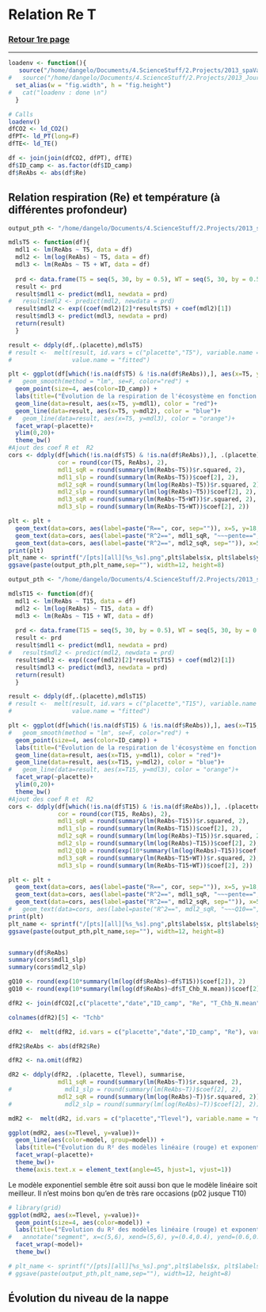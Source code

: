 Relation Re T
========================================================

### <a href="../TOC_VS.html"> Retour 1re page </a>

***

```r

loadenv <- function(){
   source("/home/dangelo/Documents/4.ScienceStuff/2.Projects/2013_spaVar_LG/src/load.R")
#   source("/home/dangelo/Documents/4.ScienceStuff/2.Projects/2013_JourNuit/src/3_functions/reportFn.R")
  set_alias(w = "fig.width", h = "fig.height") 
#   cat("loadenv : done \n")
  }

# Calls
loadenv()
dfCO2 <- ld_CO2()
dfPT<- ld_PT(long=F)
dfTE<- ld_TE()

df <- join(join(dfCO2, dfPT), dfTE)
df$ID_camp <- as.factor(df$ID_camp)
df$ReAbs <- abs(df$Re)

```


## Relation respiration (Re) et température (à différentes profondeur)

```r
output_pth <- "/home/dangelo/Documents/4.ScienceStuff/2.Projects/2013_spaVar_LG/graphs"

mdlsT5 <- function(df){
  mdl1 <- lm(ReAbs ~ T5, data = df)
  mdl2 <- lm(log(ReAbs) ~ T5, data = df)
  mdl3 <- lm(ReAbs ~ T5 + WT, data = df)
  
  prd <- data.frame(T5 = seq(5, 30, by = 0.5), WT = seq(5, 30, by = 0.5))
  result <- prd
  result$mdl1 <- predict(mdl1, newdata = prd)
#   result$mdl2 <- predict(mdl2, newdata = prd)
  result$mdl2 <- exp((coef(mdl2)[2]*result$T5) + coef(mdl2)[1])
  result$mdl3 <- predict(mdl3, newdata = prd)
  return(result)
  }

result <- ddply(df,.(placette),mdlsT5)
# result <-  melt(result, id.vars = c("placette","T5"), variable.name = "model",
#                 value.name = "fitted")

plt <- ggplot(df[which(!is.na(df$T5) & !is.na(df$ReAbs)),], aes(x=T5, y=ReAbs))+
#   geom_smooth(method = "lm", se=F, color="red") +
  geom_point(size=4, aes(color=ID_camp)) +
  labs(title=("Évolution de la respiration de l'écosystème en fonction de la température de la tourbe"))+
  geom_line(data=result, aes(x=T5, y=mdl1), color = "red")+
  geom_line(data=result, aes(x=T5, y=mdl2), color = "blue")+
#   geom_line(data=result, aes(x=T5, y=mdl3), color = "orange")+
  facet_wrap(~placette)+
  ylim(0,20)+
  theme_bw()
#Ajout des coef R et  R2
cors <- ddply(df[which(!is.na(df$T5) & !is.na(df$ReAbs)),], .(placette), summarise, 
              cor = round(cor(T5, ReAbs), 2), 
              mdl1_sqR = round(summary(lm(ReAbs~T5))$r.squared, 2),
              mdl1_slp = round(summary(lm(ReAbs~T5))$coef[2], 2),
              mdl2_sqR = round(summary(lm(log(ReAbs)~T5))$r.squared, 2),
              mdl2_slp = round(summary(lm(log(ReAbs)~T5))$coef[2], 2),
              mdl3_sqR = round(summary(lm(ReAbs~T5+WT))$r.squared, 2),
              mdl3_slp = round(summary(lm(ReAbs~T5+WT))$coef[2], 2))

plt <- plt + 
  geom_text(data=cors, aes(label=paste("R==", cor, sep="")), x=5, y=18, hjust=0, size=2.5, parse=T)+
  geom_text(data=cors, aes(label=paste("R^2==", mdl1_sqR, "~~~pente==", mdl1_slp, sep="")), x=5, y=16, hjust=0, size=2.5, parse=T, color = "red")+
  geom_text(data=cors, aes(label=paste("R^2==", mdl2_sqR, sep="")), x=5, y=14, hjust=0, size=2.5, parse=T, color = "blue")
print(plt)
plt_name <- sprintf("/[pts][all][%s_%s].png",plt$labels$x, plt$labels$y)
ggsave(paste(output_pth,plt_name,sep=""), width=12, height=8)

```

```r
output_pth <- "/home/dangelo/Documents/4.ScienceStuff/2.Projects/2013_spaVar_LG/graphs"

mdlsT15 <- function(df){
  mdl1 <- lm(ReAbs ~ T15, data = df)
  mdl2 <- lm(log(ReAbs) ~ T15, data = df)
  mdl3 <- lm(ReAbs ~ T15 + WT, data = df)
  
  prd <- data.frame(T15 = seq(5, 30, by = 0.5), WT = seq(5, 30, by = 0.5))
  result <- prd
  result$mdl1 <- predict(mdl1, newdata = prd)
#   result$mdl2 <- predict(mdl2, newdata = prd)
  result$mdl2 <- exp((coef(mdl2)[2]*result$T15) + coef(mdl2)[1])
  result$mdl3 <- predict(mdl3, newdata = prd)
  return(result)
  }

result <- ddply(df,.(placette),mdlsT15)
# result <-  melt(result, id.vars = c("placette","T15"), variable.name = "model",
#                 value.name = "fitted")

plt <- ggplot(df[which(!is.na(df$T15) & !is.na(df$ReAbs)),], aes(x=T15, y=ReAbs))+
#   geom_smooth(method = "lm", se=F, color="red") +
  geom_point(size=4, aes(color=ID_camp)) +
  labs(title=("Évolution de la respiration de l'écosystème en fonction de la température de la tourbe"))+
  geom_line(data=result, aes(x=T15, y=mdl1), color = "red")+
  geom_line(data=result, aes(x=T15, y=mdl2), color = "blue")+
#   geom_line(data=result, aes(x=T15, y=mdl3), color = "orange")+
  facet_wrap(~placette)+
  ylim(0,20)+
  theme_bw()
#Ajout des coef R et  R2
cors <- ddply(df[which(!is.na(df$T15) & !is.na(df$ReAbs)),], .(placette), summarise, 
              cor = round(cor(T15, ReAbs), 2), 
              mdl1_sqR = round(summary(lm(ReAbs~T15))$r.squared, 2),
              mdl1_slp = round(summary(lm(ReAbs~T15))$coef[2], 2),
              mdl2_sqR = round(summary(lm(log(ReAbs)~T15))$r.squared, 2),
              mdl2_slp = round(summary(lm(log(ReAbs)~T15))$coef[2], 2),
              mdl2_Q10 = round(exp(10*summary(lm(log(ReAbs)~T15))$coef[2]), 2),
              mdl3_sqR = round(summary(lm(ReAbs~T15+WT))$r.squared, 2),
              mdl3_slp = round(summary(lm(ReAbs~T15+WT))$coef[2], 2))

plt <- plt + 
  geom_text(data=cors, aes(label=paste("R==", cor, sep="")), x=5, y=18, hjust=0, size=2.5, parse=T)+
  geom_text(data=cors, aes(label=paste("R^2==", mdl1_sqR, "~~~pente==", mdl1_slp, sep="")), x=5, y=16, hjust=0, size=2.5, parse=T, color = "red")+
  geom_text(data=cors, aes(label=paste("R^2==", mdl2_sqR, sep="")), x=5, y=14, hjust=0, size=2.5, parse=T, color = "blue")
#   geom_text(data=cors, aes(label=paste("R^2==", mdl2_sqR, "~~~Q10==", mdl2_Q10, sep="")), x=5, y=14, hjust=0, size=2.5, parse=T, color = "blue")
print(plt)
plt_name <- sprintf("/[pts][all][%s_%s].png",plt$labels$x, plt$labels$y)
ggsave(paste(output_pth,plt_name,sep=""), width=12, height=8)


summary(df$ReAbs)
summary(cors$mdl1_slp)
summary(cors$mdl2_slp)

gQ10 <- round(exp(10*summary(lm(log(df$ReAbs)~df$T15))$coef[2]), 2)
gQ10 <- round(exp(10*summary(lm(log(df$ReAbs)~df$T_Chb_N.mean))$coef[2]), 2)
```



```r
dfR2 <- join(dfCO2[,c("placette","date","ID_camp", "Re", "T_Chb_N.mean")], dfPT)

colnames(dfR2)[5] <- "Tchb"

dfR2 <-  melt(dfR2, id.vars = c("placette","date","ID_camp", "Re"), variable.name = "Tlevel", value.name = "T")

dfR2$ReAbs <- abs(dfR2$Re)

dfR2 <- na.omit(dfR2)

dR2 <- ddply(dfR2, .(placette, Tlevel), summarise, 
              mdl1_sqR = round(summary(lm(ReAbs~T))$r.squared, 2),
#               mdl1_slp = round(summary(lm(ReAbs~T))$coef[2], 2),
              mdl2_sqR = round(summary(lm(log(ReAbs)~T))$r.squared, 2))#,
#               mdl2_slp = round(summary(lm(log(ReAbs)~T))$coef[2], 2))

mdR2 <-  melt(dR2, id.vars = c("placette","Tlevel"), variable.name = "model", value.name = "value")

ggplot(mdR2, aes(x=Tlevel, y=value))+
  geom_line(aes(color=model, group=model)) +
  labs(title=("Évolution du R² des modèles linéaire (rouge) et exponentiel (bleu) \n liant la respiration de l'écosystème (Re) à la température (à différentes profondeur)"))+
  facet_wrap(~placette)+
  theme_bw()+
  theme(axis.text.x = element_text(angle=45, hjust=1, vjust=1))
```

Le modèle exponentiel semble être soit aussi bon que le modèle linéaire soit meilleur. Il n'est moins bon qu'en de très rare occasions (p02 jusque T10)

```r
# library(grid)
ggplot(mdR2, aes(x=Tlevel, y=value))+
  geom_point(size=4, aes(color=model)) +
  labs(title=("Évolution du R² des modèles linéaire (rouge) et exponentiel (bleu) \n liant la respiration de l'écosystème (Re) à la température (à différentes profondeur)"))+
#   annotate("segment", x=c(5,6), xend=(5,6), y=(0.4,0.4), yend=(0.6,0.6), color = "blue", size = 2, arrow=arrow())+
  facet_wrap(~model)+
  theme_bw()

# plt_name <- sprintf("/[pts][all][%s_%s].png",plt$labels$x, plt$labels$y)
# ggsave(paste(output_pth,plt_name,sep=""), width=12, height=8)

```


## Évolution du niveau de la nappe
